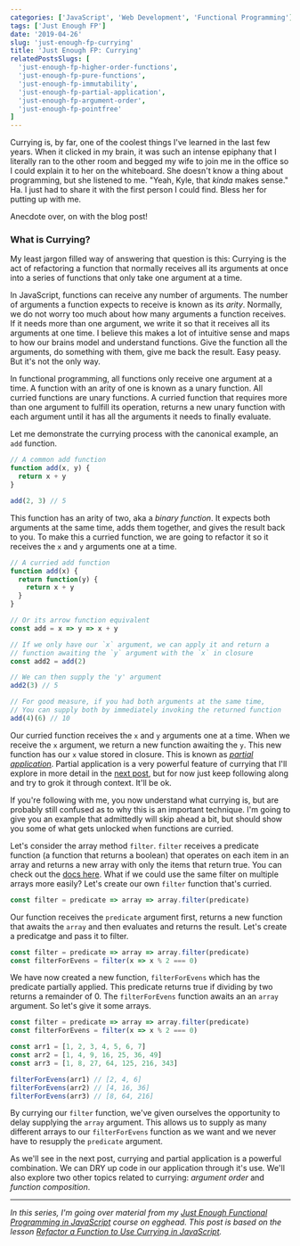 ```yaml
---
categories: ['JavaScript', 'Web Development', 'Functional Programming']
tags: ['Just Enough FP']
date: '2019-04-26'
slug: 'just-enough-fp-currying'
title: 'Just Enough FP: Currying'
relatedPostsSlugs: [
  'just-enough-fp-higher-order-functions',
  'just-enough-fp-pure-functions',
  'just-enough-fp-immutability',
  'just-enough-fp-partial-application',
  'just-enough-fp-argument-order',
  'just-enough-fp-pointfree'
]
---
```



Currying is, by far, one of the coolest things I've learned in the last few years. When it clicked in my brain, it was such an intense epiphany that I literally ran to the other room and begged my wife to join me in the office so I could explain it to her on the whiteboard. She doesn't know a thing about programming, but she listened to me. "Yeah, Kyle, that _kinda_ makes sense." Ha. I just had to share it with the first person I could find. Bless her for putting up with me.

Anecdote over, on with the blog post!

### What is Currying?

My least jargon filled way of answering that question is this: Currying is the act of refactoring a function that normally receives all its arguments at once into a series of functions that only take one argument at a time.

In JavaScript, functions can receive any number of arguments. The number of arguments a function expects to receive is known as its _arity_. Normally, we do not worry too much about how many arguments a function receives. If it needs more than one argument, we write it so that it receives all its arguments at one time. I believe this makes a lot of intuitive sense and maps to how our brains model and understand functions. Give the function all the arguments, do something with them, give me back the result. Easy peasy. But it's not the only way.

In functional programming, all functions only receive one argument at a time. A function with an arity of one is known as a unary function. All curried functions are unary functions. A curried function that requires more than one argument to fulfill its operation, returns a new unary function with each argument until it has all the arguments it needs to finally evaluate.

Let me demonstrate the currying process with the canonical example, an `add` function.

```javascript
// A common add function
function add(x, y) {
  return x + y
}

add(2, 3) // 5
```

This function has an arity of two, aka a _binary function_. It expects both arguments at the same time, adds them together, and gives the result back to you. To make this a curried function, we are going to refactor it so it receives the `x` and `y` arguments one at a time.

```javascript
// A curried add function
function add(x) {
  return function(y) {
    return x + y
  }
}

// Or its arrow function equivalent
const add = x => y => x + y

// If we only have our `x` argument, we can apply it and return a
// function awaiting the `y` argument with the `x` in closure
const add2 = add(2)

// We can then supply the 'y' argument
add2(3) // 5

// For good measure, if you had both arguments at the same time,
// You can supply both by immediately invoking the returned function
add(4)(6) // 10
```

Our curried function receives the `x` and `y` arguments one at a time. When we receive the `x` argument, we return a new function awaiting the `y`. This new function has our `x` value stored in closure. This is known as [_partial application_](/just-enough-fp-partial-application). Partial application is a very powerful feature of currying that I'll explore in more detail in the [next post](/just-enough-fp-partial-application), but for now just keep following along and try to grok it through context. It'll be ok.

If you're following with me, you now understand what currying is, but are probably still confused as to why this is an important technique. I'm going to give you an example that admittedly will skip ahead a bit, but should show you some of what gets unlocked when functions are curried.

Let's consider the array method `filter`. `filter` receives a predicate function (a function that returns a boolean) that operates on each item in an array and returns a new array with only the items that return true. You can check out the [docs here](https://developer.mozilla.org/en-US/docs/Web/JavaScript/Reference/Global_Objects/Array/filter). What if we could use the same filter on multiple arrays more easily? Let's create our own `filter` function that's curried.

```javascript
const filter = predicate => array => array.filter(predicate)
```

Our function receives the `predicate` argument first, returns a new function that awaits the `array` and then evaluates and returns the result. Let's create a predicatge and pass it to filter.

```javascript
const filter = predicate => array => array.filter(predicate)
const filterForEvens = filter(x => x % 2 === 0)
```

We have now created a new function, `filterForEvens` which has the predicate partially applied. This predicate returns true if dividing by two returns a remainder of 0. The `filterForEvens` function awaits an an `array` argument. So let's give it some arrays.

```javascript
const filter = predicate => array => array.filter(predicate)
const filterForEvens = filter(x => x % 2 === 0)

const arr1 = [1, 2, 3, 4, 5, 6, 7]
const arr2 = [1, 4, 9, 16, 25, 36, 49]
const arr3 = [1, 8, 27, 64, 125, 216, 343]

filterForEvens(arr1) // [2, 4, 6]
filterForEvens(arr2) // [4, 16, 36]
filterForEvens(arr3) // [8, 64, 216]
```

By currying our `filter` function, we've given ourselves the opportunity to delay supplying the `array` argument. This allows us to supply as many different arrays to our `filterForEvens` function as we want and we never have to resupply the `predicate` argument.

As we'll see in the next post, currying and partial application is a powerful combination. We can DRY up code in our application through it's use. We'll also explore two other topics related to currying: _argument order_ and _function composition_.

---

_In this series, I'm going over material from my [Just Enough Functional Programming in JavaScript](https://egghead.io/courses/just-enough-functional-programming-in-javascript) course on egghead. This post is based on the lesson [Refactor a Function to Use Currying in JavaScript](https://egghead.io/lessons/javascript-refactor-a-function-to-use-currying-in-javascript)._

<EggheadEmbed
  src="https://egghead.io/lessons/javascript-refactor-a-function-to-use-currying-in-javascript/embed"
  title="Currying"
/>
